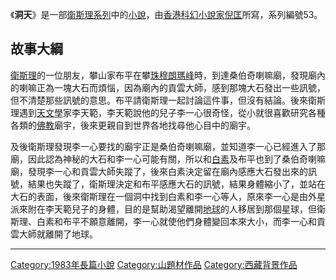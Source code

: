 {{Infobox book
|書名      = 洞天
|圖像      = 小說《洞天》封面.jpg 
|圖像說明   = 《洞天》封面
|作者      = 倪匡
|原名      = 
|中文書名   = 
|譯者      = 
|插圖      = 
|封面設計   = 
|出版地     = 香港
|出版者     = 明窗出版社
|語言      = 中文
|系列      = 衛斯理系列
|題材      = 
|類型      = 流行文學
|出版日期   = 
|中文版    = 
|媒介      = 
|頁數      = 287
|開本      = 
|isbn      = 9888081489
|oclc      = 
|杜威十進制圖書分類法    = 800
|美國國會圖書館圖書分類法 = 
|上一部作品  = [[追龍|追龍]]
|下一部作品  = [[活俑|活俑]]
|引用       = 
|被引用     = 
}}

《'''洞天'''》是一部[[衛斯理系列|衛斯理系列]]中的[[小說|小說]]，由[[香港|香港]][[科幻小說家|科幻小說家]][[倪匡|倪匡]]所寫，系列編號53。

==故事大綱==

[[衛斯理|衛斯理]]的一位朋友，攀山家布平在攀[[珠穆朗瑪峰|珠穆朗瑪峰]]時，到達桑伯奇喇嘛廟，發現廟內的喇嘛正為一塊大石而煩惱，因為廟內的貢雲大師，感到那塊大石發出一些訊號，但不清楚那些訊號的意思。布平請衛斯理一起討論這件事，但沒有結論。後來衛斯理遇到[[天文學|天文學]]家李天範，李天範說他的兒子李一心很奇怪，從小就很喜歡研究各種各類的[[佛教|佛教]]廟宇，後來更親自到世界各地找尋他心目中的廟宇。

及後衛斯理發現李一心要找的廟宇正是桑伯奇喇嘛廟，並知道李一心已經進入了那廟，因此認為神秘的大石和李一心可能有關，所以和[[白素|白素]]及布平也到了桑伯奇喇嘛廟，發現李一心和貢雲大師失蹤了，後來白素決定留在廟內感應大石發出來的訊號，結果也失蹤了，衛斯理決定和布平感應大石的訊號，結果身體縮小了，並站在大石的表面，後來衛斯理在一個洞中找到白素和李一心等人，原來李一心是由外星派來附在李天範兒子的身體，目的是幫助渴望離開[[地球|地球]]的人移居到那個星球，但衛斯理、白素和布平不願意離開，李一心就使他們身體變回本來大小，而李一心和貢雲大師就離開了地球。

----
{{s-start}}
{{s-bef | before=052 [[追龍|追龍]]}}
{{s-ttl | title=衛斯理系列（按編號） | years=053 '''洞天'''}}
{{s-aft | after=054 [[活俑|活俑]]}}
{{s-bef | before=[[追龍|追龍]]}}
{{s-ttl | title=衛斯理系列（按連載時序） | years=1983年5月24日至1983年9月14日 }}
{{s-aft | after=[[活俑|活俑]]}}
{{end box}}
{{衛斯理系列}}
{{book-stub}}

[[Category:1983年長篇小說|Category:1983年長篇小說]]
[[Category:山題材作品|Category:山題材作品]]
[[Category:西藏背景作品|Category:西藏背景作品]]